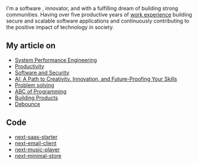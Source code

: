 
###

<NameTransition
  className="text-2xl  "
  name="Agboola Boluwatife"
  subname="A.B.Ceeprel"
  className1="duration-5000"
  interval={5000}
/>

I'm a software <NameTransition name="engineer" className1="duration-2000" interval={3000} subname="scientist" />, innovator, and with a fulfilling dream of building strong communities. Having over five productive years of [work experience](/work) building secure and scalable software applications and continuously contributing to the positive impact of technology in society.

## My article on

- [ System Performance Engineering](/article/System-Performance-Engineering)
- [ Productivity](/article/productivity)
- [ Software and Security ](/article/Software-and-Security)
- [AI: A Path to Creativity, Innovation, and Future-Proofing Your Skills](/article/ai)
- [ Problem solving](/article/problem-solver)
- [ ABC of Programming](/article/abc-of-programming)
- [ Building Products](/article/product-development)
- [ Debounce](/article/debounce)

## Code

- [next-saas-starter](https://github.com/leerob/next-saas-starter)
- [next-email-client](https://github.com/leerob/next-email-client)
- [next-music-player](https://github.com/leerob/next-music-player)
- [next-minimal-store](https://github.com/leerob/next-minimal-store)
